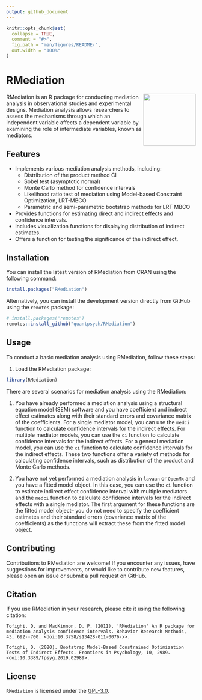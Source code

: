 ```yaml
---
output: github_document
---
```


<!-- README.md is generated from README.Rmd. Please edit that file -->

```r
knitr::opts_chunk$set(
  collapse = TRUE,
  comment = "#>",
  fig.path = "man/figures/README-",
  out.width = "100%"
)
```

# RMediation

<!-- badges: start -->

<img src="man/figures/logo.png" align="right" height="139"/>

<!-- badges: end -->

RMediation is an R package for conducting mediation analysis in observational studies and experimental designs.
Mediation analysis allows researchers to assess the mechanisms through which an independent variable affects a dependent variable by examining the role of intermediate variables, known as mediators.

## Features

-   Implements various mediation analysis methods, including:
    -   Distribution of the product method CI
    -   Sobel test (asymptotic normal)
    -   Monte Carlo method for confidence intervals
    -   Likelihood ratio test of mediation using Model-based Constraint Optimization, LRT-MBCO
    -   Parametric and semi-parametric bootstrap methods for LRT MBCO
-   Provides functions for estimating direct and indirect effects and confidence intervals.
-   Includes visualization functions for displaying distribution of indirect estimates.
-   Offers a function for testing the significance of the indirect effect.

## Installation

You can install the latest version of RMediation from CRAN using the following command:

``` r
install.packages("RMediation")
```

Alternatively, you can install the development version directly from GitHub using the `remotes` package:

``` r
# install.packages("remotes")
remotes::install_github("quantpsych/RMediation")
```

## Usage

To conduct a basic mediation analysis using RMediation, follow these steps:

1.  Load the RMediation package:

``` r
library(RMediation)
```

There are several scenarios for mediation analysis using the RMediation:

1.  You have already performed a mediation analysis using a structural equation model (SEM) software and you have coefficient and indirect effect estimates along with their standard errors and covariance matrix of the coefficients.
    For a single mediator model, you can use the `medci` function to calculate confidence intervals for the indirect effects.
    For multiple mediator models, you can use the `ci` function to calculate confidence intervals for the indirect effects.
    For a general mediation model, you can use the `ci` function to calculate confidence intervals for the indirect effects.
    These two functions offer a variety of methods for calculating confidence intervals, such as distribution of the product and Monte Carlo methods.

2.  You have not yet performed a mediation analysis in `lavaan` or `OpenMx` and you have a fitted model object.
    In this case, you can use the `ci` function to estimate indirect effect confidence interval with multiple mediators and the `medci` function to calculate confidence intervals for the indirect effects with a single mediator.
    The first argument for these functions are the fitted model object-- you do not need to specify the coefficient estimates and their standard errors (covariance matrix of the coefficients) as the functions will extract these from the fitted model object.

## Contributing

Contributions to RMediation are welcome!
If you encounter any issues, have suggestions for improvements, or would like to contribute new features, please open an issue or submit a pull request on GitHub.

## Citation

If you use RMediation in your research, please cite it using the following citation:

```         
Tofighi, D. and MacKinnon, D. P. (2011). 'RMediation' An R package for mediation analysis confidence intervals. Behavior Research Methods, 43, 692--700. <doi:10.3758/s13428-011-0076-x>.

Tofighi, D. (2020). Bootstrap Model-Based Constrained Optimization Tests of Indirect Effects. Frontiers in Psychology, 10, 2989. <doi:10.3389/fpsyg.2019.02989>.
```

## License

`RMediation` is licensed under the [GPL-3.0](https://choosealicense.com/licenses/gpl-3.0/).
